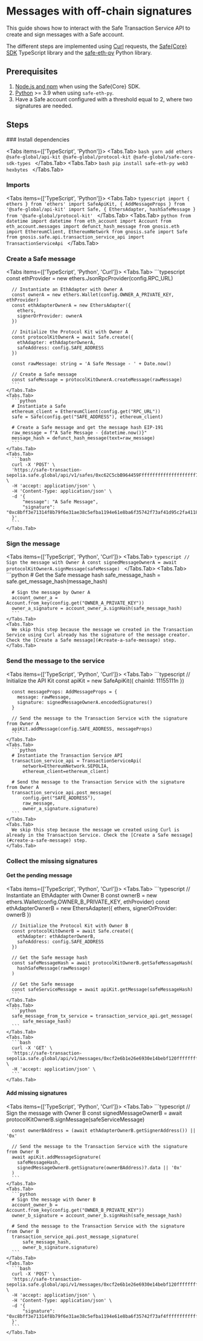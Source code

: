 
# Messages with off-chain signatures

This guide shows how to interact with the Safe Transaction Service API to create and sign messages with a Safe account.

The different steps are implemented using [Curl](https://github.com/curl/curl) requests, the [Safe\{Core\} SDK](https://github.com/safe-global/safe-core-sdk) TypeScript library and the [safe-eth-py](https://github.com/safe-global/safe-eth-py) Python library.

## Prerequisites

1. [Node.js and npm](https://docs.npmjs.com/downloading-and-installing-node-js-and-npm#using-a-node-version-manager-to-install-nodejs-and-npm) when using the Safe{Core} SDK.
2. [Python](https://www.python.org/downloads/) >= 3.9 when using `safe-eth-py`.
3. Have a Safe account configured with a threshold equal to 2, where two signatures are needed.

## Steps

<Steps>
  ### Install dependencies

  <Tabs items={['TypeScript', 'Python']}>
    <Tabs.Tab>
      ```bash
      yarn add ethers @safe-global/api-kit @safe-global/protocol-kit @safe-global/safe-core-sdk-types
      ```
    </Tabs.Tab>
    <Tabs.Tab>
      ```bash
      pip install safe-eth-py web3 hexbytes
      ```
    </Tabs.Tab>
  </Tabs>

  ### Imports

  <Tabs items={['TypeScript', 'Python']}>
    <Tabs.Tab>
      ```typescript
      import { ethers } from 'ethers'
      import SafeApiKit, { AddMessageProps } from '@safe-global/api-kit'
      import Safe, { EthersAdapter, hashSafeMessage } from '@safe-global/protocol-kit'
      ```
    </Tabs.Tab>
    <Tabs.Tab>
      ```python
      from datetime import datetime
      from eth_account import Account
      from eth_account.messages import defunct_hash_message
      from gnosis.eth import EthereumClient, EthereumNetwork
      from gnosis.safe import Safe
      from gnosis.safe.api.transaction_service_api import TransactionServiceApi
      ```
    </Tabs.Tab>
  </Tabs>

  ### Create a Safe message

  <Tabs items={['TypeScript', 'Python', 'Curl']}>
    <Tabs.Tab>
      ```typescript
      const ethProvider = new ethers.JsonRpcProvider(config.RPC_URL)

      // Instantiate an EthAdapter with Owner A
      const ownerA = new ethers.Wallet(config.OWNER_A_PRIVATE_KEY, ethProvider)
      const ethAdapterOwnerA = new EthersAdapter({
        ethers,
        signerOrProvider: ownerA
      })

      // Initialize the Protocol Kit with Owner A
      const protocolKitOwnerA = await Safe.create({
        ethAdapter: ethAdapterOwnerA,
        safeAddress: config.SAFE_ADDRESS
      })

      const rawMessage: string = 'A Safe Message - ' + Date.now()

      // Create a Safe message
      const safeMessage = protocolKitOwnerA.createMessage(rawMessage)
      ```
    </Tabs.Tab>
    <Tabs.Tab>
      ```python
      # Instantiate a Safe
      ethereum_client = EthereumClient(config.get("RPC_URL"))
      safe = Safe(config.get("SAFE_ADDRESS"), ethereum_client)

      # Create a Safe message and get the message hash EIP-191
      raw_message = f"A Safe Message - {datetime.now()}"
      message_hash = defunct_hash_message(text=raw_message)
      ```
    </Tabs.Tab>
    <Tabs.Tab>
      ```bash
      curl -X 'POST' \
      'https://safe-transaction-sepolia.safe.global/api/v1/safes/0xc62C5cbB964459Fffffffffffffffffffff74b2E/messages/' \
      -H 'accept: application/json' \
      -H 'Content-Type: application/json' \
      -d '{
          "message": "A Safe Message",
          "signature": "0xc8bff3e71314f8b79f6e31ae38c5efba1194e61e8ba6f35742f73af41d95c2fa4118bdfa5df2effffffffffffffffffffe87af26ca7d71e8f008e3bcfc25f1d31c"
      }'
      ```
    </Tabs.Tab>
  </Tabs>

  ### Sign the message

  <Tabs items={['TypeScript', 'Python', 'Curl']}>
    <Tabs.Tab>
      ```typescript
      // Sign the message with Owner A
      const signedMessageOwnerA = await protocolKitOwnerA.signMessage(safeMessage)
      ```
    </Tabs.Tab>
    <Tabs.Tab>
      ```python
      # Get the Safe message hash
      safe_message_hash = safe.get_message_hash(message_hash)

      # Sign the message by Owner A
      account_owner_a = Account.from_key(config.get("OWNER_A_PRIVATE_KEY"))
      owner_a_signature = account_owner_a.signHash(safe_message_hash)
      ```
    </Tabs.Tab>
    <Tabs.Tab>
      We skip this step because the message we created in the Transaction Service using Curl already has the signature of the message creator. Check the [Create a Safe message](#create-a-safe-message) step.
    </Tabs.Tab>
  </Tabs>

  ### Send the message to the service

  <Tabs items={['TypeScript', 'Python', 'Curl']}>
    <Tabs.Tab>
      ```typescript
      // Initialize the API Kit
      const apiKit = new SafeApiKit({
        chainId: 11155111n
      })

      const messageProps: AddMessageProps = {
        message: rawMessage,
        signature: signedMessageOwnerA.encodedSignatures()
      }

      // Send the message to the Transaction Service with the signature from Owner A
      apiKit.addMessage(config.SAFE_ADDRESS, messageProps)
      ```
    </Tabs.Tab>
    <Tabs.Tab>
      ```python
      # Instantiate the Transaction Service API
      transaction_service_api = TransactionServiceApi(
          network=EthereumNetwork.SEPOLIA,
          ethereum_client=ethereum_client)

      # Send the message to the Transaction Service with the signature from Owner A
      transaction_service_api.post_message(
          config.get("SAFE_ADDRESS"),
          raw_message,
          owner_a_signature.signature)
      ```
    </Tabs.Tab>
    <Tabs.Tab>
      We skip this step because the message we created using Curl is already in the Transaction Service. Check the [Create a Safe message](#create-a-safe-message) step.
    </Tabs.Tab>
  </Tabs>

  ### Collect the missing signatures

  #### Get the pending message

  <Tabs items={['TypeScript', 'Python', 'Curl']}>
    <Tabs.Tab>
      ```typescript
      // Instantiate an EthAdapter with Owner B
      const ownerB = new ethers.Wallet(config.OWNER_B_PRIVATE_KEY, ethProvider)
      const ethAdapterOwnerB = new EthersAdapter({
        ethers,
        signerOrProvider: ownerB
      })

      // Initialize the Protocol Kit with Owner B
      const protocolKitOwnerB = await Safe.create({
        ethAdapter: ethAdapterOwnerB,
        safeAddress: config.SAFE_ADDRESS
      })

      // Get the Safe message hash
      const safeMessageHash = await protocolKitOwnerB.getSafeMessageHash(
        hashSafeMessage(rawMessage)
      )

      // Get the Safe message
      const safeServiceMessage = await apiKit.getMessage(safeMessageHash)
      ```
    </Tabs.Tab>
    <Tabs.Tab>
      ```python
      safe_message_from_tx_service = transaction_service_api.get_message(
          safe_message_hash)
      ```
    </Tabs.Tab>
    <Tabs.Tab>
      ```bash
      curl -X 'GET' \
      'https://safe-transaction-sepolia.safe.global/api/v1/messages/0xcf2e6b1e26e6930e14bebf120ffffffffffffffffffffb484a787137201ab0df/' \
      -H 'accept: application/json' \
      ```
    </Tabs.Tab>
  </Tabs>

  #### Add missing signatures

  <Tabs items={['TypeScript', 'Python', 'Curl']}>
    <Tabs.Tab>
      ```typescript
      // Sign the message with Owner B
      const signedMessageOwnerB = await protocolKitOwnerB.signMessage(safeServiceMessage)

      const ownerBAddress = (await ethAdapterOwnerB.getSignerAddress()) || '0x'
    
      // Send the message to the Transaction Service with the signature from Owner B
      await apiKit.addMessageSignature(
        safeMessageHash,
        signedMessageOwnerB.getSignature(ownerBAddress)?.data || '0x'
      )
      ```
    </Tabs.Tab>
    <Tabs.Tab>
      ```python
      # Sign the message with Owner B
      account_owner_b = Account.from_key(config.get("OWNER_B_PRIVATE_KEY"))
      owner_b_signature = account_owner_b.signHash(safe_message_hash)

      # Send the message to the Transaction Service with the signature from Owner B
      transaction_service_api.post_message_signature(
          safe_message_hash,
          owner_b_signature.signature)
      ```
    </Tabs.Tab>
    <Tabs.Tab>
      ```bash
      curl -X 'POST' \
      'https://safe-transaction-sepolia.safe.global/api/v1/messages/0xcf2e6b1e26e6930e14bebf120ffffffffffffffffffffb484a787137201ab0df/signatures/' \
      -H 'accept: application/json' \
      -H 'Content-Type: application/json' \
      -d '{
          "signature": "0xc8bff3e71314f8b79f6e31ae38c5efba1194e61e8ba6f35742f73af4ffffffffffffffffffffe5f84088ba29f51c44ddee87af26ca7d71e8f008e3bcfc25f1d31c"
      }'
      ```
    </Tabs.Tab>
  </Tabs>
</Steps>
